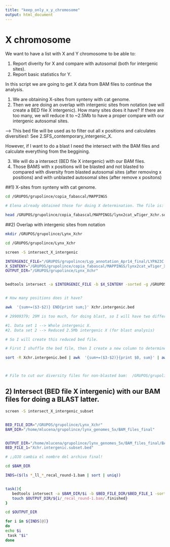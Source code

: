 ```yaml
---
title: "keep_only_x_y_chromosome"
output: html_document
---
```


# X chromosome

We want to have a list with X and Y chromosome to be able to:

1. Report diverity for X and compare with autosomal (both for intergenic sites). 
2. Report basic statistics for Y. 

In this script we are going to get X data from BAM files to continue the analysis. 

1) We are obtaining X-sites from synteny with cat genome.
2) Then we are doing an overlap with intergenic sites from notation (we will create a BED file X intergenic). How many sites does it have? If there are too many, we will reduce it to ~2.5Mb to have a proper compare with our intergenic autosomal sites. 

--> This bed file will be used as to filter out all x positions and calculates diversities!: See 2.SFS_contemporary_intergenic_X.

However, if I want to do a blast I need the intersect with the BAM files and calculate everything from the beggining. 

3) We will do a intersect (BED file X intergenic) with our BAM files. 
4) Those BAMS with x positions will be blasted and not blasted to compared with diversity from blasted autosomal sites (after removing x positions) and with unblasted autosomal sites (after remove x positons)


##1) X-sites from synteny with cat genome.

```bash

cd /GRUPOS/grupolince/copia_fabascal/MAPPINGS

# Elena already obtained those for doing X determination. The file is:

head /GRUPOS/grupolince/copia_fabascal/MAPPINGS/lynx2cat_wTiger_Xchr.sorted.merged.bed


```

##2) Overlap with intergenic sites from notation

```bash
mkdir /GRUPOS/grupolince/Lynx_Xchr

cd /GRUPOS/grupolince/Lynx_Xchr

screen -S intersect_X_intergenic

INTERGENIC_FILE="/GRUPOS/grupolince/Lyp_annotation_Apr14_final/LYPA23C.intergenic.PLUS1000.bed"
X_SINTENY="/GRUPOS/grupolince/copia_fabascal/MAPPINGS/lynx2cat_wTiger_Xchr.sorted.merged.bed"
OUTPUT_DIR="/GRUPOS/grupolince/Lynx_Xchr"


bedtools intersect -a $INTERGENIC_FILE -b $X_SINTENY -sorted -g /GRUPOS/grupolince/reference_genomes/lynx_pardinus_genome/Length_scaffolds_lp23 > $OUTPUT_DIR/Xchr.intergenic.bed


# How many positions does it have?

awk  '{sum+=($3-$2)} END{print sum;}' Xchr.intergenic.bed

# 29909379; 29M is too much, for doing blast, so I will have two different dataset. 

#1. Data set 1 --> Whole intergenic X. 
#2. Data set 2 --> Reduced 2.5Mb intergenic X (for blast analysis)

# So I will create this reduced bed file. 

# First I shuffle the bed file, then I create a new column to determine when I reach 2.5Mb aproximately. First I sum up the positions and then I printed them until I reached 2.5Mb. I will then sorted them and ready!

sort -R Xchr.intergenic.bed | awk  '{sum+=($3-$2)}{print $0, sum}' | awk -v OFS='\t' '$4 < 2500150 {print $1,$2,$3}' | LANG=en_EN sort -k 1,1 -k 2,2n > Xchr.intergenic.subset.bed



# File to cut our diversity files for non-blasted bam:  /GRUPOS/grupolince/Lynx_Xchr/Xchr.intergenic.bed

```


## 2) Intersect (BED file X intergenic) with our BAM files for doing a BLAST latter. 


```bash

screen -S intersect_X_intergenic_subset


BED_FILE_DIR="/GRUPOS/grupolince/Lynx_Xchr"
BAM_DIR="/home/mlucena/grupolince/lynx_genomes_5x/BAM_files_final"


OUTPUT_DIR="/home/mlucena/grupolince/lynx_genomes_5x/BAM_files_final/BAM_X_intergenic/BAM_X_intergenic_subset"
BED_FILE_1="Xchr.intergenic.subset.bed"

# ¡¡OJO cambia el nombre del archivo final!

cd $BAM_DIR

INDS=($(ls *_ll_*_recal_round-1.bam | sort | uniq))


task(){
   bedtools intersect -a $BAM_DIR/$i -b $BED_FILE_DIR/$BED_FILE_1 -sorted -g /home/mlucena/grupolince/lynx_genomes_5x/BAM_files_final/BAM_intergenic/lp23.version.sorted.genome > $OUTPUT_DIR/${i/_recal_round-1.bam/_intergenic_X_subset.bam}; # Si quiero puedo cambiar el nombre a intergenic.bam que es el final. 
   touch $OUTPUT_DIR/${i/_recal_round-1.bam/.finished}
}

cd $OUTPUT_DIR

for i in ${INDS[@]}
do
echo $i
 task "$i" 
done


```

